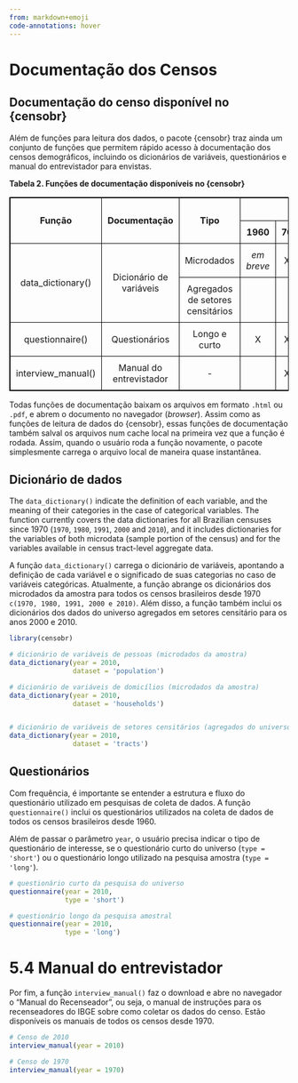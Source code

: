 ```yaml
---
from: markdown+emoji
code-annotations: hover
---
```


# Documentação dos Censos

## Documentação do censo disponível no {censobr}

Além de funções para leitura dos dados, o pacote {censobr} traz ainda um conjunto de funções que permitem rápido acesso à documentação dos censos demográficos, incluindo os dicionários de variáveis, questionários e manual do entrevistador para envistas.


**Tabela 2. Funções de documentação disponíveis no {censobr}**

```{=html}
<!DOCTYPE html>
<html lang="en">
<head>
    <meta charset="UTF-8">
    <meta name="viewport" content="width=device-width, initial-scale=1.0">
    <style>
        table {
            width: 100%;
            border-collapse: collapse;
        }
        table, th, td {
            border: 1px solid black; /* Thicker border for better visibility */
        }
        th, td {
            padding: 10px;
            text-align: center;
        }
    </style>
</head>
<body>

<table>
    <thead>
        <tr>
            <th rowspan="2">Função</th>
            <th rowspan="2">Documentação</th>
            <th rowspan="2">Tipo</th>
            <th colspan="7">Disponibilidade</th>
        </tr>
        <tr>
            <th>1960</th>
            <th>70</th>
            <th>80</th>
            <th>91</th>
            <th>2000</th>
            <th>10</th>
            <th>22</th>
        </tr>
    </thead>
    <tbody>
        <tr>
            <td rowspan="2">data_dictionary()</td>
            <td rowspan="2">Dicionário de variáveis</td>
            <td>Microdados</td>
            <td><i>em breve</i></td>
            <td>X</td>
            <td>X</td>
            <td>X</td>
            <td>X</td>
            <td>X</td>
            <td><i>em breve</i></td>
        </tr>
        <tr>
            <td>Agregados de setores censitários</td>
            <td></td>
            <td></td>
            <td></td>
            <td></td>
            <td>X</td>
            <td>X</td>
            <td><i>em breve</i></td>
        </tr>
        <tr>
            <td>questionnaire()</td>
            <td>Questionários</td>
            <td>Longo e curto</td>
            <td>X</td>
            <td>X</td>
            <td>X</td>
            <td>X</td>
            <td>X</td>
            <td>X</td>
            <td>X</td>
        </tr>
        <tr>
            <td>interview_manual()</td>
            <td>Manual do entrevistador</td>
            <td>-</td>
            <td></td>
            <td>X</td>
            <td>X</td>
            <td>X</td>
            <td>X</td>
            <td>X</td>
            <td>X</td>
        </tr>
    </tbody>
</table>

</body>
</html>

```

Todas funções de documentação baixam os arquivos em formato `.html` ou `.pdf`, e abrem o documento no navegador (*browser*). Assim como as funções de leitura de dados do {censobr}, essas funções de documentação também salval os arquivos num cache local na primeira vez que a função é rodada. Assim, quando o usuário roda a função novamente, o pacote simplesmente carrega o arquivo local de maneira quase instantânea.


## Dicionário de dados

The `data_dictionary()` indicate the definition of each variable, and the meaning of their categories in the case of categorical variables. The function currently covers the data dictionaries for all Brazilian censuses since 1970 (`1970`, `1980`, `1991`, `2000` and `2010`), and it includes dictionaries for the variables of both microdata (sample portion of the census) and for the variables available in census tract-level aggregate data.


A função `data_dictionary()` carrega o dicionário de variáveis, apontando a definição de cada variável e o significado de suas categorias no caso de variáveis categóricas. Atualmente, a função abrange os dicionários dos microdados da amostra para todos os censos brasileiros desde 1970 `c(1970, 1980, 1991, 2000 e 2010)`. Além disso, a função também inclui os dicionários dos dados do universo agregados em setores censitário para os anos 2000 e 2010.



```r
library(censobr)

# dicionário de variáveis de pessoas (microdados da amostra)
data_dictionary(year = 2010, 
                dataset = 'population')

# dicionário de variáveis de domicílios (microdados da amostra)
data_dictionary(year = 2010, 
                dataset = 'households')


# dicionário de variáveis de setores censitários (agregados do universo)
data_dictionary(year = 2010, 
                dataset = 'tracts')
```
 
## Questionários

Com frequência, é importante se entender a estrutura e fluxo do questionário utilizado em pesquisas de coleta de dados. A função `questionnaire()` inclui os questionários utilizados na coleta de dados de todos os censos brasileiros desde 1960.

Além de passar o parâmetro `year`, o usuário precisa indicar o tipo de questionário de interesse, se o questionário curto do universo (`type = 'short'`) ou o questionário longo utilizado na pesquisa amostra (`type = 'long'`).

```r
# questionário curto da pesquisa do universo
questionnaire(year = 2010, 
              type = 'short')

# questionário longo da pesquisa amostral
questionnaire(year = 2010, 
              type = 'long')
```


# 5.4 Manual do entrevistador

Por fim, a função `interview_manual()` faz o download e abre no navegador o "Manual do Recenseador", ou seja, o manual de instruções para os recenseadores do IBGE sobre como coletar os dados do censo. Estão disponíveis os manuais de todos os censos desde 1970.

```r
# Censo de 2010
interview_manual(year = 2010)

# Censo de 1970
interview_manual(year = 1970)
```



